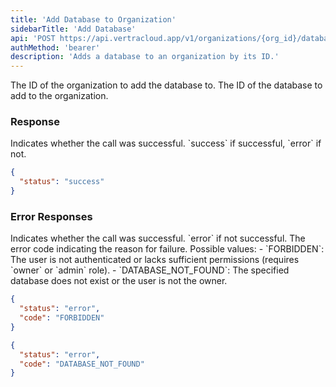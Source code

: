 ```yaml
---
title: 'Add Database to Organization'
sidebarTitle: 'Add Database'
api: 'POST https://api.vertracloud.app/v1/organizations/{org_id}/databases/{db_id}'
authMethod: 'bearer'
description: 'Adds a database to an organization by its ID.'
---
```


<ParamField path="org_id" type="string" required>
  The ID of the organization to add the database to.
</ParamField>

<ParamField path="db_id" type="string" required>
  The ID of the database to add to the organization.
</ParamField>

### Response

<ResponseField name="status" type="string">
  Indicates whether the call was successful. `success` if successful, `error` if not.
</ResponseField>

<ResponseExample>

```json Response
{
  "status": "success"
}
```

</ResponseExample>

### Error Responses

<ResponseField name="status" type="string">
  Indicates whether the call was successful. `error` if not successful.
</ResponseField>

<ResponseField name="code" type="string">
  The error code indicating the reason for failure. Possible values:
  - `FORBIDDEN`: The user is not authenticated or lacks sufficient permissions (requires `owner` or `admin` role).
  - `DATABASE_NOT_FOUND`: The specified database does not exist or the user is not the owner.
</ResponseField>

<ResponseExample>

```json Error Response (403)
{
  "status": "error",
  "code": "FORBIDDEN"
}
```

```json Error Response (404)
{
  "status": "error",
  "code": "DATABASE_NOT_FOUND"
}
```

</ResponseExample>